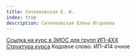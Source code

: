 ```yaml
---
title: Ситняковская E. И.
index: true
description: Ситняковская Елена Игоревна
---
```


[Ссылка на курс в ЭИОС для групп ИП-4XX](https://eios.sibsutis.ru/course/view.php?id=291)  
[Структура курса](https://drive.google.com/file/d/1765lUDdWrEnSE25v4oPMrNj4CrfbDy2f/view?usp=sharing)
Кодовое слово: ИП-414 очное
